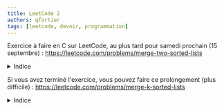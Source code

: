 ```yaml
---
title: LeetCode 2
authors: qfortier
tags: [leetcode, devoir, programmation]
---
```


Exercice à faire en C sur LeetCode, au plus tard pour samedi prochain (15 septembre) : https://leetcode.com/problems/merge-two-sorted-lists

<details>
<summary>Indice</summary>

On pourra écrire une fonction récursive.
</details>

Si vous avez terminé l'exercice, vous pouvez faire ce prolongement (plus difficile) : https://leetcode.com/problems/merge-k-sorted-lists

<details>
<summary>Indice</summary>

Réutiliser la fonction précédente pour fusionner deux listes.  
L'idéal est de résoudre ce problème en O(n log k) où n est la somme des tailles des listes et k le nombre de listes.
</details>
